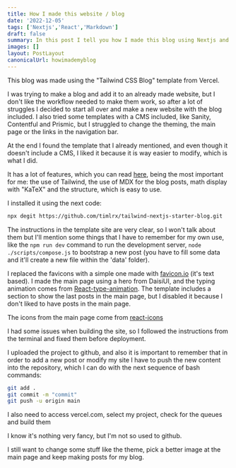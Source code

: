 ```yaml
---
title: How I made this website / blog
date: '2022-12-05'
tags: ['Nextjs','React','Markdown']
draft: false
summary: In this post I tell you how I made this blog using Nextjs and Tailwind
images: []
layout: PostLayout
canonicalUrl: howimademyblog
---
```


This blog was made using the "Tailwind CSS Blog" template from Vercel.

I was trying to make a blog and add it to an already made website, but I don't like the workflow
needed to make them work, so after a lot of struggles I decided to start all over and make a new website
with the blog included. I also tried some templates with a CMS included, like Sanity, Contentful and Prismic, but
I struggled to change the theming, the main page or the links in the navigation bar.

At the end I found the template that I already mentioned, and even though it doesn't include a CMS, I liked it
because it is way easier to modify, which is what I did.

It has a lot of features, which you can read [here](https://vercel.com/templates/next.js/tailwind-css-starter-blog),
being the most important for me: the use of Tailwind, the use of MDX for the blog posts, math display with "KaTeX" and
the structure, which is easy to use.

I installed it using the next code:
```bash
npx degit https://github.com/timlrx/tailwind-nextjs-starter-blog.git
```
The instructions in the template site are very clear, so I won't talk about them but I'll mention some things that I
have to remember for my own use, like the `npm run dev` command to run the development server, `node ./scripts/compose.js`
to bootstrap a new post (you have to fill some data and it'll create a new file within the 'data' folder).

I replaced the favicons with a simple one made with [favicon.io](https://favicon.io/) (it's text based).
I made the main page using a hero from DaisiUI, and the typing animation comes
from [React-type-animation](https://github.com/maxeth/react-type-animation). The template includes a section to show
the last posts in the main page, but I disabled it because I don't liked to have posts in the main page.


The icons from the main page come from [react-icons](https://react-icons.github.io/react-icons/)

I had some issues when building the site, so I followed the instructions from the terminal and fixed them before deployment.

I uploaded the project to github, and also it is important to remember that in order to add a new post or modify my site
I have to push the new content into the repository, which I can do with the next sequence of bash commands:
```bash
git add .
git commit -m "commit"
git push -u origin main
```
I also need to access vercel.com, select my project, check for the queues and build them

I know it's nothing very fancy, but I'm not so used to github.

I still want to change some stuff like the theme, pick a better image at the main page and keep making posts for my blog.
